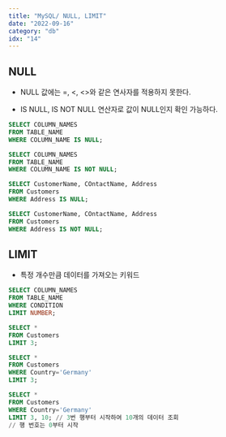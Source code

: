 ```yaml
---
title: "MySQL/ NULL, LIMIT"
date: "2022-09-16"
category: "db"
idx: "14"
---
```


## NULL

- NULL 값에는 =, <, <>와 같은 연사자를 적용하지 못한다.

- IS NULL, IS NOT NULL 연산자로 값이 NULL인지 확인 가능하다.

```sql
SELECT COLUMN_NAMES
FROM TABLE_NAME
WHERE COLUMN_NAME IS NULL;

SELECT COLUMN_NAMES
FROM TABLE_NAME
WHERE COLUMN_NAME IS NOT NULL;

SELECT CustomerName, COntactName, Address
FROM Customers
WHERE Address IS NULL;

SELECT CustomerName, COntactName, Address
FROM Customers
WHERE Address IS NOT NULL;
```

## LIMIT

- 특정 개수만큼 데이터를 가져오는 키워드

```sql
SELECT COLUMN_NAMES
FROM TABLE_NAME
WHERE CONDITION
LIMIT NUMBER;

SELECT *
FROM Customers
LIMIT 3;

SELECT *
FROM Customers
WHERE Country='Germany'
LIMIT 3;

SELECT *
FROM Customers
WHERE Country='Germany'
LIMIT 3, 10; // 3번 행부터 시작하여 10개의 데이터 조회
// 행 번호는 0부터 시작
```
